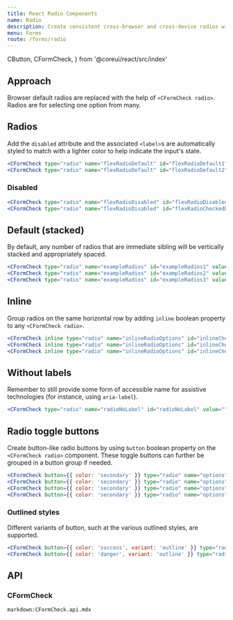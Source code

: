 ```yaml
---
title: React Radio Components
name: Radio
description: Create consistent cross-browser and cross-device radios with our React radio component.
menu: Forms
route: /forms/radio
---
```


  CButton,
  CFormCheck,
} from '@coreui/react/src/index'

## Approach

Browser default radios are replaced with the help of `<CFormCheck radio>`. Radios are for selecting one option from many.

## Radios

Add the `disabled` attribute and the associated `<label>`s are automatically styled to match with a lighter color to help indicate the input's state.

<Example>
  <CFormCheck type="radio" name="flexRadioDefault" id="flexRadioDefault1" label="Default radio" />
  <CFormCheck
    type="radio"
    name="flexRadioDefault"
    id="flexRadioDefault2"
    label="Checked radio"
    defaultChecked
  />
</Example>

```jsx
<CFormCheck type="radio" name="flexRadioDefault" id="flexRadioDefault1" label="Default radio"/>
<CFormCheck type="radio" name="flexRadioDefault" id="flexRadioDefault2" label="Checked radio" defaultChecked/>
```

### Disabled

<Example>
  <CFormCheck
    type="radio"
    name="flexRadioDisabled"
    id="flexRadioDisabled"
    label="Disabled radio"
    disabled
  />
  <CFormCheck
    type="radio"
    name="flexRadioDisabled"
    id="flexRadioCheckedDisabled"
    label="Disabled checked radio"
    defaultChecked
    disabled
  />
</Example>

```jsx
<CFormCheck type="radio" name="flexRadioDisabled" id="flexRadioDisabled" label="Disabled radio" disabled/>
<CFormCheck type="radio" name="flexRadioDisabled" id="flexRadioCheckedDisabled" label="Disabled checked radio" defaultChecked disabled/>
```

## Default (stacked)

By default, any number of radios that are immediate sibling will be vertically stacked and appropriately spaced.

<Example>
  <CFormCheck
    type="radio"
    name="exampleRadios"
    id="exampleRadios1"
    value="option1"
    label="Default radio"
    defaultChecked
  />
  <CFormCheck
    type="radio"
    name="exampleRadios"
    id="exampleRadios2"
    value="option2"
    label="Second default radio"
  />
  <CFormCheck
    type="radio"
    name="exampleRadios"
    id="exampleRadios3"
    value="option3"
    label="Disabled radio"
    disabled
  />
</Example>

```jsx
<CFormCheck type="radio" name="exampleRadios" id="exampleRadios1" value="option1" label="Default radio" defaultChecked/>
<CFormCheck type="radio" name="exampleRadios" id="exampleRadios2" value="option2" label="Second default radio"/>
<CFormCheck type="radio" name="exampleRadios" id="exampleRadios3" value="option3" label="Disabled radio" disabled/>
```

## Inline

Group radios on the same horizontal row by adding `inline` boolean property to any `<CFormCheck radio>`.

<Example>
  <CFormCheck
    inline
    type="radio"
    name="inlineRadioOptions"
    id="inlineCheckbox1"
    value="option1"
    label="1"
  />
  <CFormCheck
    inline
    type="radio"
    name="inlineRadioOptions"
    id="inlineCheckbox2"
    value="option2"
    label="2"
  />
  <CFormCheck
    inline
    type="radio"
    name="inlineRadioOptions"
    id="inlineCheckbox3"
    value="option3"
    label="3 (disabled)"
    disabled
  />
</Example>

```jsx
<CFormCheck inline type="radio" name="inlineRadioOptions" id="inlineCheckbox1" value="option1" label="1"/>
<CFormCheck inline type="radio" name="inlineRadioOptions" id="inlineCheckbox2" value="option2" label="2"/>
<CFormCheck inline type="radio" name="inlineRadioOptions" id="inlineCheckbox3" value="option3" label="3 (disabled)" disabled/>
```

## Without labels

Remember to still provide some form of accessible name for assistive technologies (for instance, using `aria-label`).

<Example>
  <CFormCheck type="radio" name="radioNoLabel" id="radioNoLabel" value="" aria-label="..." />
</Example>

```jsx
<CFormCheck type="radio" name="radioNoLabel" id="radioNoLabel" value="" aria-label="..."/>
```

## Radio toggle buttons

Create button-like radio buttons by using `button` boolean property on the `<CFormCheck radio>` component. These toggle buttons can further be grouped in a button group if needed.

<Example>
  <CFormCheck
    button={{ color: 'secondary' }}
    type="radio"
    name="options"
    id="option1"
    autoComplete="off"
    label="Checked"
    defaultChecked
  />
  <CFormCheck
    button={{ color: 'secondary' }}
    type="radio"
    name="options"
    id="option2"
    autoComplete="off"
    label="Radio"
  />
  <CFormCheck
    button={{ color: 'secondary' }}
    type="radio"
    name="options"
    id="option3"
    autoComplete="off"
    label="Radio"
    disabled
  />
  <CFormCheck
    button={{ color: 'secondary' }}
    type="radio"
    name="options"
    id="option4"
    autoComplete="off"
    label="Radio"
  />
</Example>

```jsx
<CFormCheck button={{ color: 'secondary' }} type="radio" name="options" id="option1" autoComplete="off" label="Checked" defaultChecked/>
<CFormCheck button={{ color: 'secondary' }} type="radio" name="options" id="option2" autoComplete="off" label="Radio"/>
<CFormCheck button={{ color: 'secondary' }} type="radio" name="options" id="option3" autoComplete="off" label="Radio" disabled/>
<CFormCheck button={{ color: 'secondary' }} type="radio" name="options" id="option4" autoComplete="off" label="Radio"/>
```

### Outlined styles

Different variants of button, such at the various outlined styles, are supported.

<Example>
  <CFormCheck
    button={{ color: 'success', variant: 'outline' }}
    type="radio"
    name="options-outlined"
    id="success-outlined"
    autoComplete="off"
    label="Radio"
    defaultChecked
  />
  <CFormCheck
    button={{ color: 'danger', variant: 'outline' }}
    type="radio"
    name="options-outlined"
    id="danger-outlined"
    autoComplete="off"
    label="Radio"
  />
</Example>

```jsx
<CFormCheck button={{ color: 'success', variant: 'outline' }} type="radio" name="options-outlined" id="success-outlined" autoComplete="off" label="Radio" defaultChecked/>
<CFormCheck button={{ color: 'danger', variant: 'outline' }} type="radio" name="options-outlined" id="danger-outlined" autoComplete="off" label="Radio"/>
```

## API

### CFormCheck

`markdown:CFormCheck.api.mdx`
